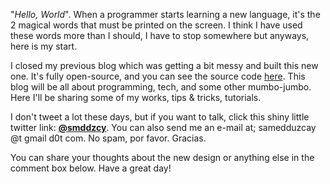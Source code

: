 <div>

"_Hello, World_". When a programmer starts learning a new language, it's the 2 magical words that must be printed on the screen. I think I have used these words more than I should, I have to stop somewhere but anyways, here is my start.

I closed my previous blog which was getting a bit messy and built this new one. It's fully open-source, and you can see the source code [here](https://github.com/smddzcy/smddzcy.com). This blog will be all about programming, tech, and some other mumbo-jumbo. Here I'll be sharing some of my works, tips & tricks, tutorials.

I don't tweet a lot these days, but if you want to talk, click this shiny little twitter link: **[@smddzcy](http://twitter.com/smddzcy)**. You can also send me an e-mail at; samedduzcay @t gmail d0t com. No spam, por favor. Gracias.

You can share your thoughts about the new design or anything else in the comment box below. Have a great day!

</div>